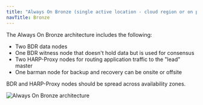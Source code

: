 ```yaml
---
title: "Always On Bronze (single active location - cloud region or on prem data center)"
navTitle: Bronze
---
```


The Always On Bronze architecture includes the following:

-  Two BDR data nodes
-  One BDR witness node that doesn't hold data but is used for consensus
-  Two HARP-Proxy nodes for routing application traffic to the "lead" master
-  One barman node for backup and recovery can be onsite or offsite

BDR and HARP-Proxy nodes should be spread across availability zones.

![Always On Bronze architecture](../images/bronze.png)
